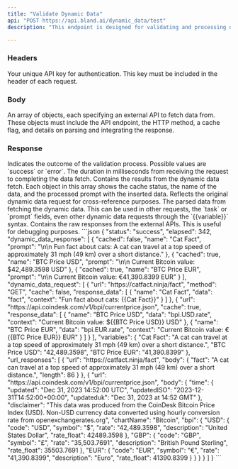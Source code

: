 ```yaml
---
title: "Validate Dynamic Data"
api: "POST https://api.bland.ai/dynamic_data/test"
description: "This endpoint is designed for validating and processing dynamic data obtained from external APIs. The data is used in AI phone calls to ensure compliance with format requirements and functionality."

---
```


### Headers

<ParamField header="authorization" type="string" required>
  Your unique API key for authentication. This key must be included in the header of each request.
</ParamField>

### Body

<ParamField body="dynamic_data" type="array" required>
  An array of objects, each specifying an external API to fetch data from. These objects must include the API endpoint, the HTTP method, a cache flag, and details on parsing and integrating the response.
</ParamField>

### Response

<ResponseField name="status" type="string">
  Indicates the outcome of the validation process. Possible values are `success` or `error`.
</ResponseField>

<ResponseField name="elapsed" type="number">
  The duration in milliseconds from receiving the request to completing the data fetch.
</ResponseField>

<ResponseField name="dynamic_data_response" type="array">
  Contains the results from the dynamic data fetch. Each object in this array shows the cache status, the name of the data, and the processed prompt with the inserted data.
</ResponseField>

<ResponseField name="dynamic_data_request" type="array">
  Reflects the original dynamic data request for cross-reference purposes.
</ResponseField>

<ResponseField name="variables" type="object">
  The parsed data from fetching the dynamic data. This can be used in other requests, the `task` or `prompt` fields, even other dynamic data requests through the `{{variable}}` syntax.
</ResponseField>

<ResponseField name="url_responses" type="array">
  Contains the raw responses from the external APIs. This is useful for debugging purposes.
</ResponseField>

<ResponseExample>
```json
{
    "status": "success",
    "elapsed": 342,
    "dynamic_data_response": [
        {
            "cached": false,
            "name": "Cat Fact",
            "prompt": "\n\n Fun fact about cats: A cat can travel at a top speed of approximately 31 mph (49 km) over a short distance."
        },
        {
            "cached": true,
            "name": "BTC Price USD",
            "prompt": "\n\n Current Bitcoin value: $42,489.3598 USD"
        },
        {
            "cached": true,
            "name": "BTC Price EUR",
            "prompt": "\n\n Current Bitcoin value: €41,390.8399 EUR"
        }
    ],
    "dynamic_data_request": [
        {
            "url": "https://catfact.ninja/fact",
            "method": "GET",
            "cache": false,
            "response_data": [
                {
                    "name": "Cat Fact",
                    "data": "fact",
                    "context": "Fun fact about cats: {{Cat Fact}}"
                }
            ]
        },
        {
            "url": "https://api.coindesk.com/v1/bpi/currentprice.json",
            "cache": true,
            "response_data": [
                {
                    "name": "BTC Price USD",
                    "data": "bpi.USD.rate",
                    "context": "Current Bitcoin value: ${{BTC Price USD}} USD"
                },
                {
                    "name": "BTC Price EUR",
                    "data": "bpi.EUR.rate",
                    "context": "Current Bitcoin value: €{{BTC Price EUR}} EUR"
                }
            ]
        }
    ],
    "variables": {
        "Cat Fact": "A cat can travel at a top speed of approximately 31 mph (49 km) over a short distance.",
        "BTC Price USD": "42,489.3598",
        "BTC Price EUR": "41,390.8399"
    },
    "url_responses": [
        {
            "url": "https://catfact.ninja/fact",
            "body": {
                "fact": "A cat can travel at a top speed of approximately 31 mph (49 km) over a short distance.",
                "length": 86
            }
        },
        {
            "url": "https://api.coindesk.com/v1/bpi/currentprice.json",
            "body": {
                "time": {
                    "updated": "Dec 31, 2023 14:52:00 UTC",
                    "updatedISO": "2023-12-31T14:52:00+00:00",
                    "updateduk": "Dec 31, 2023 at 14:52 GMT"
                },
                "disclaimer": "This data was produced from the CoinDesk Bitcoin Price Index (USD). Non-USD currency data converted using hourly conversion rate from openexchangerates.org",
                "chartName": "Bitcoin",
                "bpi": {
                    "USD": {
                        "code": "USD",
                        "symbol": "&#36;",
                        "rate": "42,489.3598",
                        "description": "United States Dollar",
                        "rate_float": 42489.3598
                    },
                    "GBP": {
                        "code": "GBP",
                        "symbol": "&pound;",
                        "rate": "35,503.7691",
                        "description": "British Pound Sterling",
                        "rate_float": 35503.7691
                    },
                    "EUR": {
                        "code": "EUR",
                        "symbol": "&euro;",
                        "rate": "41,390.8399",
                        "description": "Euro",
                        "rate_float": 41390.8399
                    }
                }
            }
        }
    ]
}
```
</ResponseExample>
